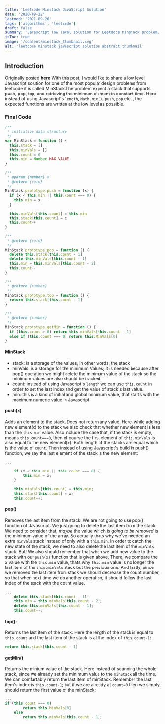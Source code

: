 ```yaml
---
title: 'Leetcode Minstack JavaScript Solution'
date: '2020-09-22'
lastmod: '2021-09-26'
tags: ['algorithms', 'leetcode']
draft: false
summary: 'Javascript low level solution for Leetdoce Minstack problem.'
isToc: true
image: '/content/minstack_thumbnail.svg'
alt: 'leetcode minstack javascript solution abstract thumbnail'
---
```


## Introduction

Originally posted **[here](https://dev.to/definite2/minstack-design-javascript-low-level-2b66)**
With this post, I would like to share a low level Javascript solution for one of the most popular design
problems from leetcode it is called MinStack.The problem expect a stack that supports push, pop, top,
and retrieving the minimum element in constant time. Here instead of using Javascript's `length`, `Math.min()`,
`push`, `pop` etc. , the expected functions are written at the low level as possible.

### Final Code

```js
/**
 * initialize data structure
 */
var MinStack = function () {
  this.stack = []
  this.minVals = []
  this.count = 0
  this.min = Number.MAX_VALUE
}

/**
 * @param {number} x
 * @return {void}
 */
MinStack.prototype.push = function (x) {
  if (x < this.min || this.count === 0) {
    this.min = x
  }

  this.minVals[this.count] = this.min
  this.stack[this.count] = x
  this.count++
}

/**
 * @return {void}
 */
MinStack.prototype.pop = function () {
  delete this.stack[this.count - 1]
  delete this.minVals[this.count - 1]
  this.min = this.minVals[this.count - 2]
  this.count--
}

/**
 * @return {number}
 */
MinStack.prototype.top = function () {
  return this.stack[this.count - 1]
}

/**
 * @return {number}
 */
MinStack.prototype.getMin = function () {
  if (this.count > 0) return this.minVals[this.count - 1]
  else if (this.count === 0) return this.MinVals[0]
}
```

#### MinStack

- stack: is a storage of the values, in other words, the stack
- minVals: is a storage for the minimum Values; it is needed because after pop() operation we might delete the minimum value of the stack so the minimum values are also should be tracked.
- count: instead of using Javascript's `length` we can use `this.count` in order to set the last index and get the value of stack's last value.
- min: this is a kind of initial and global minimum value, that starts with the maximum numeric value in Javascript.

#### push(x)

Adds an element to the stack. Does not return any value.
Here, while adding new element(x) to the stack we also check that whether new element is less than the `this.min` value. Also include the case that, if the stack is empty, means `this.count===0`, then of course the first element of `this.minVals` is also equal to the new element(x). Both length of the stacks are equal which is the value of `count`.
Then instead of using Javascript's build in push() function, we say the last element of the stack is the new element:

```js
...

    if (x < this.min || this.count === 0) {
        this.min = x;
    }

    this.minVals[this.count] = this.min;
    this.stack[this.count] = x;
    this.count++;
```

#### pop()

Removes the last item from the stack. We are not going to use pop() function of Javascript. We just going to delete the last item from the stack. We need to consider that, _maybe_ the value which is _going to be removed_ is the minimum value of the array. So actually thats why we've needed an extra `minVals` stack instead of only with a `this.min`. In order to catch the new state of the stack, we need to also delete the last item of the `minVals` stack. But!
We also should remember that when we add new value to the stack with our `push(x)` function that is given above. There, we compare the _x_ value with the `this.min` value, thats why `this.min` value is no longer the last item of the `this.minVals` stack but the previous one. And lastly, since we removed the last item from stack we should decrease the count number, so that when next time we do another operation, it should follow the last index of the stack with the count value.

```js
...
    delete this.stack[this.count - 1];
    this.min = this.minVals[this.count - 2];
    delete this.minVals[this.count - 1];
    this.count--;
```

#### top():

Returns the last item of the stack.
Here the length of the stack is equal to `this.count` and the last item of the stack is at the index of `this.count-1`:

```js
return this.stack[this.count - 1]
```

#### getMin()

Returns the minium value of the stack. Here instead of scanning the whole stack, since we already set the minimum value to the `minStack` all the time. We can comfartably return the last item of minStack. Remember the last item's index is `this.count-1`; but if we are already at `count=0` then we simply should return the first value of the minStack:

```js
...
if (this.count === 0)
        return this.MinVals[0]
    else
        return this.minVals[this.count - 1];
```
